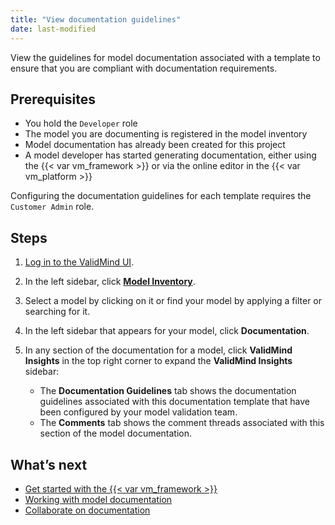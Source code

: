 ```yaml
---
title: "View documentation guidelines"
date: last-modified
---
```


View the guidelines for model documentation associated with a template to ensure that you are compliant with documentation requirements.

## Prerequisites

* You hold the `Developer` role
* The model you are documenting is registered in the model inventory
* Model documentation has already been created for this project
* A model developer has started generating documentation, either using the {{< var vm_framework >}} or via the online editor in the {{< var vm_platform >}}

::: {.callout-important}
Configuring the documentation guidelines for each template requires the `Customer Admin` role.
:::

## Steps

1. [Log in to the ValidMind UI]({{< var vm_url >}}).

2. In the left sidebar, click [**Model Inventory**](https://app.prod.validmind.ai/model-inventory).

3. Select a model by clicking on it or find your model by applying a filter or searching for it.

4. In the left sidebar that appears for your model, click **Documentation**.

5. In any section of the documentation for a model, click **ValidMind Insights** in the top right corner to expand the **ValidMind Insights** sidebar:

   - The **Documentation Guidelines** tab shows the documentation guidelines associated with this documentation template that have been configured by your model validation team.
   - The **Comments** tab shows the comment threads associated with this section of the model documentation.

<!---
## Troubleshooting

[Include any common issues or errors that may arise during the task and how to resolve them.]
--->

## What's next

- [Get started with the {{< var vm_framework >}}](get-started-developer-framework.qmd)
- [Working with model documentation](working-with-model-documentation.qmd)
- [Collaborate on documentation](collaborate-with-others.qmd)

